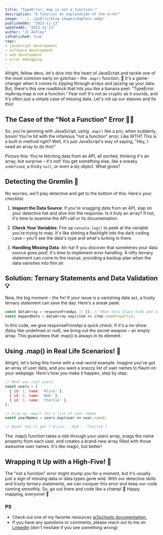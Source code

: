 ```yaml
---
title: "TypeError: map is not a function💥"
description: "A Tutorial an explanation of the error"
image: "../../public/blog-images/mapfunc.webp"
publishedAt: "2023-11-13"
updatedAt: "2023-11-13"
author: "JC Ashley"
isPublished: true
tags: 
- javaScript development
- software development
- web development
- error debugging
---
```


Alright, fellow devs, let's dive into the heart of JavaScript and tackle one of the most common early on gotchas – the `.map()` function. 🚀 It's a game-changer when it comes to zipping through arrays and jazzing up your data. But, there's this one roadblock that hits you like a banana peel: "TypeError: myArray.map is not a function." Fear not! It's not as cryptic as it sounds, and it's often just a simple case of missing data. Let's roll up our sleeves and fix this!

## The Case of the "Not a Function" Error 🕵️‍♂️

So, you're jamming with JavaScript, using `.map()` like a pro, when suddenly, boom! You're hit with the infamous "not a function" error. Like WTH? This is a built in method right? Well, it's just JavaScript's way of saying, "Hey, I need an array to do this!"

Picture this: You're fetching data from an API, all excited, thinking it's an array, but surprise – it's not! You get something else, like a sneaky `undefined`, a tricky `null`, or even a sly object. What gives?

## Detecting the Gremlin 👾

No worries; we'll play detective and get to the bottom of this. Here's your checklist:

1. **Inspect the Data Source**: If you're snagging data from an API, slap on your detective hat and dive into the response. Is it truly an array? If not, it's time to examine the API call or its documentation.

2. **Check Your Variables**: Fire up `console.log()` to peek at the variable you're trying to map. It's like shining a flashlight into the dark coding cave – you'll see the data's type and what's lurking in there.

3. **Handling Missing Data**: Ah-ha! If you discover that sometimes your data source goes poof, it's time to implement error handling. A nifty ternary statement can come to the rescue, providing a backup plan when the data vanishes into thin air.

## Solution: Ternary Statements and Data Validation 💡

Now, the big moment – the fix! If your issue is a vanishing data act, a trusty ternary statement can save the day. Here's a sneak peek:

```javascript
const dataArray = responseFromApi || []; // When data plays hide and seek, a fallback empty array to the rescue!
const mappedData = dataArray.map(item => item.someProperty);
```

In this code, we give responseFromApi a quick check. If it's a no-show (falsy like undefined or null), we bring out the secret weapon – an empty array. This guarantees that .map() is always in its element.

## Using .map() in Real Life Scenarios! 🎉

Alright, let's bring this home with a real-world example. Imagine you've got an array of user data, and you want a snazzy list of user names to flaunt on your webpage. Here's how you make it happen, step by step:

```javaScript
// Meet our cool users
const users = [
  { id: 1, name: 'Alice' },
  { id: 2, name: 'Bob' },
  { id: 3, name: 'Charlie' },
];

// Fire up .map() for a list of user names
const userNames = users.map(user => user.name);

// Boom! You'll get ['Alice', 'Bob', 'Charlie']
```

The .map() function takes a ride through your users array, snags the name property from each user, and creates a brand-new array filled with those awesome user names. It's like magic, but better!

## Wrapping It Up with a High-Five! 🙌

The "not a function" error might stump you for a moment, but it's usually just a sign of missing data or data types gone wild. With our detective skills and trusty ternary statements, we can conquer this error and keep our code running smoothly. So, go out there and code like a champ! 💪 Happy mapping, everyone! 🚀

### PS 
- Check out one of my favorite resources [w3schools documentation.](https://www.w3schools.com/jsref/jsref_map.asp)
- If you have any questions or comments, please reach out to me on [LinkedIn](https://www.linkedin.com/in/jeremy-ashley-webdev/) (don't hesitate if you see something wrong)
